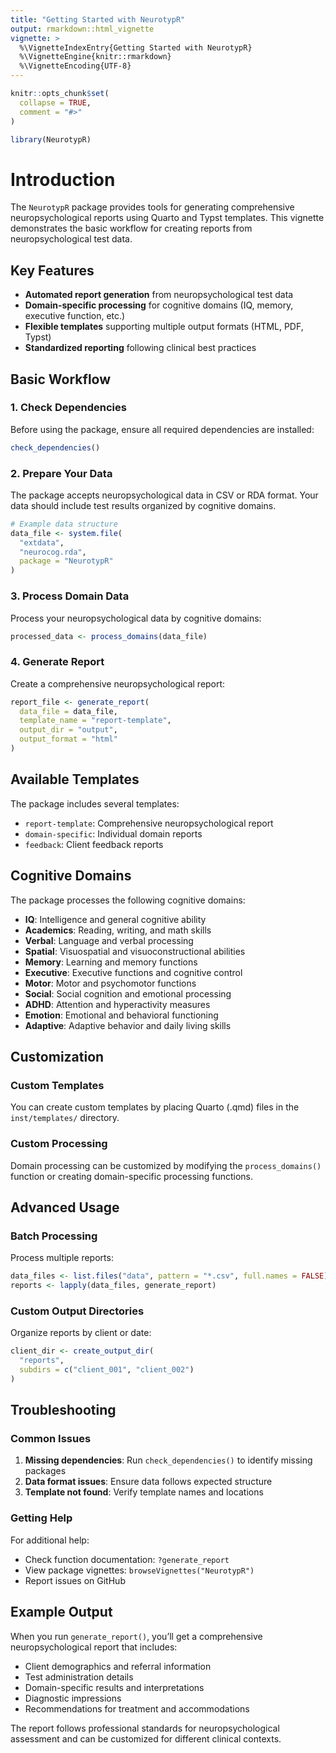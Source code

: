 ```yaml
---
title: "Getting Started with NeurotypR"
output: rmarkdown::html_vignette
vignette: >
  %\VignetteIndexEntry{Getting Started with NeurotypR}
  %\VignetteEngine{knitr::rmarkdown}
  %\VignetteEncoding{UTF-8}
---
```


```r
knitr::opts_chunk$set(
  collapse = TRUE,
  comment = "#>"
)
```

```r
library(NeurotypR)
```

# Introduction

The `NeurotypR` package provides tools for generating comprehensive neuropsychological reports using Quarto and Typst templates. This vignette demonstrates the basic workflow for creating reports from neuropsychological test data.

## Key Features

- **Automated report generation** from neuropsychological test data
- **Domain-specific processing** for cognitive domains (IQ, memory, executive function, etc.)
- **Flexible templates** supporting multiple output formats (HTML, PDF, Typst)
- **Standardized reporting** following clinical best practices

## Basic Workflow

### 1. Check Dependencies

Before using the package, ensure all required dependencies are installed:

```r
check_dependencies()
```

### 2. Prepare Your Data

The package accepts neuropsychological data in CSV or RDA format. Your data should include test results organized by cognitive domains.

```r
# Example data structure
data_file <- system.file(
  "extdata",
  "neurocog.rda",
  package = "NeurotypR"
)
```

### 3. Process Domain Data

Process your neuropsychological data by cognitive domains:

```r
processed_data <- process_domains(data_file)
```

### 4. Generate Report

Create a comprehensive neuropsychological report:

```r
report_file <- generate_report(
  data_file = data_file,
  template_name = "report-template",
  output_dir = "output",
  output_format = "html"
)
```

## Available Templates

The package includes several templates:

- `report-template`: Comprehensive neuropsychological report
- `domain-specific`: Individual domain reports
- `feedback`: Client feedback reports

## Cognitive Domains

The package processes the following cognitive domains:

- **IQ**: Intelligence and general cognitive ability
- **Academics**: Reading, writing, and math skills
- **Verbal**: Language and verbal processing
- **Spatial**: Visuospatial and visuoconstructional abilities
- **Memory**: Learning and memory functions
- **Executive**: Executive functions and cognitive control
- **Motor**: Motor and psychomotor functions
- **Social**: Social cognition and emotional processing
- **ADHD**: Attention and hyperactivity measures
- **Emotion**: Emotional and behavioral functioning
- **Adaptive**: Adaptive behavior and daily living skills

## Customization

### Custom Templates

You can create custom templates by placing Quarto (.qmd) files in the `inst/templates/` directory.

### Custom Processing

Domain processing can be customized by modifying the `process_domains()` function or creating domain-specific processing functions.

## Advanced Usage

### Batch Processing

Process multiple reports:

```r
data_files <- list.files("data", pattern = "*.csv", full.names = FALSE)
reports <- lapply(data_files, generate_report)
```

### Custom Output Directories

Organize reports by client or date:

```r
client_dir <- create_output_dir(
  "reports",
  subdirs = c("client_001", "client_002")
)
```

## Troubleshooting

### Common Issues

1. **Missing dependencies**: Run `check_dependencies()` to identify missing packages
2. **Data format issues**: Ensure data follows expected structure
3. **Template not found**: Verify template names and locations

### Getting Help

For additional help:

- Check function documentation: `?generate_report`
- View package vignettes: `browseVignettes("NeurotypR")`
- Report issues on GitHub

## Example Output

When you run `generate_report()`, you'll get a comprehensive neuropsychological report that includes:

- Client demographics and referral information
- Test administration details
- Domain-specific results and interpretations
- Diagnostic impressions
- Recommendations for treatment and accommodations

The report follows professional standards for neuropsychological assessment and can be customized for different clinical contexts.
